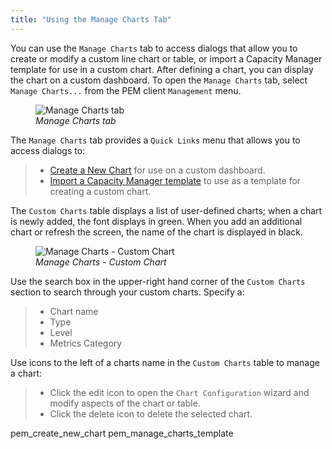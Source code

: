 ```yaml
---
title: "Using the Manage Charts Tab"
---
```


<div id="pem_manage_charts" class="registered_link"></div>

You can use the `Manage Charts` tab to access dialogs that allow you to create or modify a custom line chart or table, or import a Capacity Manager template for use in a custom chart. After defining a chart, you can display the chart on a custom dashboard. To open the `Manage Charts` tab, select `Manage Charts...` from the PEM client `Management` menu.

<figure><img src="../../images/pem_manage_charts.png" class="align-center" alt="Manage Charts tab" /><figcaption aria-hidden="true"><em>Manage Charts tab</em></figcaption></figure>

The `Manage Charts` tab provides a `Quick Links` menu that allows you to access dialogs to:

> -   [Create a New Chart](01_pem_create_new_chart/#pem_create_new_chart) for use on a custom dashboard.
> -   [Import a Capacity Manager template](02_pem_manage_charts_template/#pem_manage_charts_template) to use as a template for creating a custom chart.

The `Custom Charts` table displays a list of user-defined charts; when a chart is newly added, the font displays in green. When you add an additional chart or refresh the screen, the name of the chart is displayed in black.

<figure><img src="../../images/pem_manage_charts_custom_chart.png" class="align-center" alt="Manage Charts - Custom Chart" /><figcaption aria-hidden="true"><em>Manage Charts - Custom Chart</em></figcaption></figure>

Use the search box in the upper-right hand corner of the `Custom Charts` section to search through your custom charts. Specify a:

> -   Chart name
> -   Type
> -   Level
> -   Metrics Category

Use icons to the left of a charts name in the `Custom Charts` table to manage a chart:

> -   Click the edit icon to open the `Chart Configuration` wizard and modify aspects of the chart or table.
> -   Click the delete icon to delete the selected chart.

<div class="toctree" maxdepth="2">

pem_create_new_chart pem_manage_charts_template

</div>
